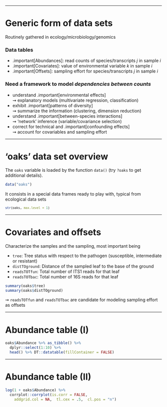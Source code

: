 
---

# Generic form of data sets
  
Routinely gathered in ecology/microbiology/genomics 

### Data tables

  - .important[Abundances]: read counts of species/transcripts $j$ in sample $i$
  - .important[Covariates]: value of environmental variable $k$ in sample $i$
  - .important[Offsets]: sampling effort for species/transcripts $j$ in sample $i$

### Need a framework to model _dependencies between counts_ 

  - understand .important[environmental effects] <br/>
      $\rightsquigarrow$ explanatory models (multivariate regression, classification)
  - exhibit .important[patterns of diversity] <br/>
      $\rightsquigarrow$ summarize the information (clustering, dimension reduction)
  - understand .important[between-species interactions] <br />
      $\rightsquigarrow$ 'network' inference (variable/covariance selection)
  - correct for technical and .important[confounding effects] <br/>
      $\rightsquigarrow$ account for covariables and sampling effort

---

# 'oaks' data set overview

The `oaks` variable is loaded by the function `data()` (try `?oaks` to get additional details).
```r
data("oaks")
```

It consists in a special data frames ready to play with, typical from ecological data sets

<small>
```r
str(oaks, max.level = 1)
```
</small>

---

# Covariates and offsets

Characterize the samples and the sampling, most important being

- `tree`: Tree status with respect to the pathogen (susceptible, intermediate or resistant)
- `distTOground`: Distance of the sampled leaf to the base of the ground
- `readsTOTfun`: Total number of ITS1 reads for that leaf
- `readsTOTbac`: Total number of 16S reads for that leaf

```r
summary(oaks$tree)
summary(oaks$distTOground)
```

$\rightsquigarrow$ `readsTOTfun` and `readsTOTbac` are candidate for modeling sampling effort as offsets

---

# Abundance table (I)

```r
oaks$Abundance %>% as_tibble() %>% 
  dplyr::select(1:10) %>% 
  head() %>% DT::datatable(fillContainer = FALSE)
```

---

# Abundance table (II)

```r
log(1 + oaks$Abundance) %>% 
  corrplot::corrplot(is.corr = FALSE,
    addgrid.col = NA,  tl.cex = .5,  cl.pos = "n")
```

